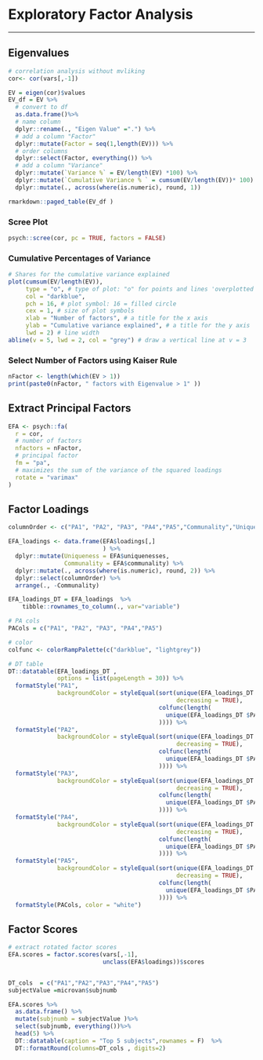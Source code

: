 # Exploratory Factor Analysis 
***
## Eigenvalues
```r
# correlation analysis without mvliking
cor<- cor(vars[,-1])

EV = eigen(cor)$values
EV_df = EV %>%
  # convert to df
  as.data.frame()%>%
  # name column 
  dplyr::rename(., "Eigen Value" =".") %>%
  # add a column "Factor"
  dplyr::mutate(Factor = seq(1,length(EV))) %>%
  # order columns
  dplyr::select(Factor, everything()) %>%
  # add a column "Variance"
  dplyr::mutate(`Variance %` = EV/length(EV) *100) %>%
  dplyr::mutate(`Cumulative Variance % ` = cumsum(EV/length(EV))* 100) %>%
  dplyr::mutate(., across(where(is.numeric), round, 1))

rmarkdown::paged_table(EV_df )
```

### Scree Plot
```r
psych::scree(cor, pc = TRUE, factors = FALSE)
```

### Cumulative Percentages of Variance 
```r
# Shares for the cumulative variance explained
plot(cumsum(EV/length(EV)), 
     type = "o", # type of plot: "o" for points and lines 'overplotted'
     col = "darkblue",
     pch = 16, # plot symbol: 16 = filled circle
     cex = 1, # size of plot symbols
     xlab = "Number of factors", # a title for the x axis
     ylab = "Cumulative variance explained", # a title for the y axis
     lwd = 2) # line width
abline(v = 5, lwd = 2, col = "grey") # draw a vertical line at v = 3
```

### Select Number of Factors using Kaiser Rule 
```r
nFactor <- length(which(EV > 1)) 
print(paste0(nFactor, " factors with Eigenvalue > 1" ))
```

## Extract Principal Factors
```r
EFA <- psych::fa(
  r = cor,
  # number of factors
  nfactors = nFactor,
  # principal factor
  fm = "pa",
  # maximizes the sum of the variance of the squared loadings
  rotate = "varimax"
)
```

##  Factor Loadings
```r

columnOrder <- c("PA1", "PA2", "PA3", "PA4","PA5","Communality","Uniqueness")

EFA_loadings <- data.frame(EFA$loadings[,]
                           ) %>%
  dplyr::mutate(Uniqueness = EFA$uniquenesses,
                Communality = EFA$communality) %>%
  dplyr::mutate(., across(where(is.numeric), round, 2)) %>%
  dplyr::select(columnOrder) %>%
  arrange(., -Communality) 

```


```r
EFA_loadings_DT = EFA_loadings  %>%
    tibble::rownames_to_column(., var="variable")

# PA cols
PACols = c("PA1", "PA2", "PA3", "PA4","PA5")

# color
colfunc <- colorRampPalette(c("darkblue", "lightgrey"))

# DT table 
DT::datatable(EFA_loadings_DT , 
              options = list(pageLength = 30)) %>%
  formatStyle("PA1",
              backgroundColor = styleEqual(sort(unique(EFA_loadings_DT $PA1),
                                                decreasing = TRUE),
                                           colfunc(length(
                                             unique(EFA_loadings_DT $PA1)
                                           )))) %>%
  formatStyle("PA2",
              backgroundColor = styleEqual(sort(unique(EFA_loadings_DT $PA2),
                                                decreasing = TRUE),
                                           colfunc(length(
                                             unique(EFA_loadings_DT $PA2)
                                           )))) %>%
  formatStyle("PA3",
              backgroundColor = styleEqual(sort(unique(EFA_loadings_DT $PA3),
                                                decreasing = TRUE),
                                           colfunc(length(
                                             unique(EFA_loadings_DT $PA3)
                                           )))) %>%
  formatStyle("PA4",
              backgroundColor = styleEqual(sort(unique(EFA_loadings_DT $PA4),
                                                decreasing = TRUE),
                                           colfunc(length(
                                             unique(EFA_loadings_DT $PA4)
                                           )))) %>%
  formatStyle("PA5",
              backgroundColor = styleEqual(sort(unique(EFA_loadings_DT $PA5),
                                                decreasing = TRUE),
                                           colfunc(length(
                                             unique(EFA_loadings_DT $PA5)
                                           )))) %>%
  formatStyle(PACols, color = "white")
```


## Factor Scores
```r
# extract rotated factor scores 
EFA.scores = factor.scores(vars[,-1], 
                           unclass(EFA$loadings))$scores 


DT_cols  = c("PA1","PA2","PA3","PA4","PA5")
subjectValue =microvan$subjnumb

EFA.scores %>%
  as.data.frame() %>%
  mutate(subjnumb = subjectValue )%>%
  select(subjnumb, everything())%>%
  head(5) %>%
  DT::datatable(caption = "Top 5 subjects",rownames = F)  %>%
  DT::formatRound(columns=DT_cols , digits=2)


```


